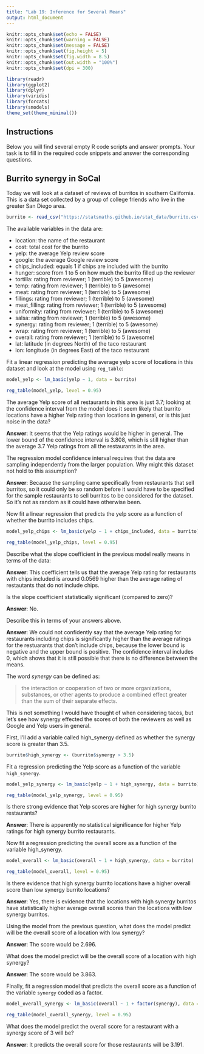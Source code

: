 ---
title: "Lab 19: Inference for Several Means"
output: html_document
---

```{r setup, include=FALSE}
knitr::opts_chunk$set(echo = FALSE)
knitr::opts_chunk$set(warning = FALSE)
knitr::opts_chunk$set(message = FALSE)
knitr::opts_chunk$set(fig.height = 5)
knitr::opts_chunk$set(fig.width = 8.5)
knitr::opts_chunk$set(out.width = "100%")
knitr::opts_chunk$set(dpi = 300)

library(readr)
library(ggplot2)
library(dplyr)
library(viridis)
library(forcats)
library(smodels)
theme_set(theme_minimal())
```

## Instructions

Below you will find several empty R code scripts and answer prompts. Your task
is to fill in the required code snippets and answer the corresponding
questions.

## Burrito synergy in SoCal

Today we will look at a dataset of reviews of burritos in southern
California. This is a data set collected by a group of college friends who
live in the greater San Diego area.

```{r}
burrito <- read_csv("https://statsmaths.github.io/stat_data/burrito.csv")
```

The available variables in the data are:

- location: the name of the restaurant
- cost: total cost for the burrito
- yelp: the average Yelp review score
- google: the average Google review score
- chips_included: equals 1 if chips are included with the burrito
- hunger: score from 1 to 5 on how much the burrito filled up the reviewer
- tortilla: rating from reviewer; 1 (terrible) to 5 (awesome)
- temp: rating from reviewer; 1 (terrible) to 5 (awesome)
- meat: rating from reviewer; 1 (terrible) to 5 (awesome)
- fillings: rating from reviewer; 1 (terrible) to 5 (awesome)
- meat_filling: rating from reviewer; 1 (terrible) to 5 (awesome)
- uniformity: rating from reviewer; 1 (terrible) to 5 (awesome)
- salsa: rating from reviewer; 1 (terrible) to 5 (awesome)
- synergy: rating from reviewer; 1 (terrible) to 5 (awesome)
- wrap: rating from reviewer; 1 (terrible) to 5 (awesome)
- overall: rating from reviewer; 1 (terrible) to 5 (awesome)
- lat: latitude (in degrees North) of the taco restaurant
- lon: longitude (in degrees East) of the taco restaurant

Fit a linear regression predicting the average yelp score of locations in this
dataset and look at the model using `reg_table`:

```{r}

model_yelp <- lm_basic(yelp ~ 1, data = burrito)

reg_table(model_yelp, level = 0.95)

```


The average Yelp score of all restaurants in this area is just 3.7; looking
at the confidence interval from the model does it seem likely that burrito
locations have a higher Yelp rating than locations in general, or is this
just noise in the data?

**Answer**: It seems that the Yelp ratings would be higher in general. The lower bound of the confidence interval is 3.808, which is still higher than the average 3.7 Yelp ratings from all the restaurants in the area.

The regression model confidence interval requires that the data are sampling
independently from the larger population. Why might this dataset not hold to
this assumption?

**Answer**: Because the sampling came specifically from restaurants that sell burritos, so it could only be so random before it would have to be specified for the sample restaurants to sell burritos to be considered for the dataset. So it's not as random as it could have otherwise been.

Now fit a linear regression that predicts the yelp score as a function of
whether the burrito includes chips.

```{r}

model_yelp_chips <- lm_basic(yelp ~ 1 + chips_included, data = burrito)

reg_table(model_yelp_chips, level = 0.95)

```

Describe what the slope coefficient in the previous model really means
in terms of the data: 

**Answer**: This coefficient tells us that the average Yelp rating for restaurants with chips included is around 0.0569 higher than the average rating of restautants that do not include chips.

Is the slope coefficient statistically significant (compared to zero)?

**Answer**: No.

Describe this in terms of your answers above.

**Answer**: We could not confidently say that the average Yelp rating for restaurants including chips is significantly higher than the average ratings for the restuarants that don't include chips, because the lower bound is negative and the upper bound is positive. The confidence interval includes 0, which shows that it is still possible that there is no difference between the means.

The word *synergy* can be defined as:

> the interaction or cooperation of two or more organizations, substances,
> or other agents to produce a combined effect greater than the sum of
> their separate effects.

This is not something I would have thought of when considering tacos, but
let's see how synergy effected the scores of both the reviewers as well as
Google and Yelp users in general.

First, I'll add a variable called high_synergy defined as whether the synergy
score is greater than 3.5.

```{r}
burrito$high_synergy <- (burrito$synergy > 3.5)
```

Fit a regression predicting the Yelp score as a function of the
variable `high_synergy`.

```{r}

model_yelp_synergy <- lm_basic(yelp ~ 1 + high_synergy, data = burrito)

reg_table(model_yelp_synergy, level = 0.95)

```

Is there strong evidence that Yelp scores are higher for high synergy burrito
restaurants?

**Answer**: There is apparently no statistical significance for higher Yelp ratings for high synergy burrito restaurants.

Now fit a regression predicting the overall score as a function of the
variable high_synergy.

```{r}

model_overall <- lm_basic(overall ~ 1 + high_synergy, data = burrito)

reg_table(model_overall, level = 0.95)

```

Is there evidence that high synergy burrito locations have a higher overall
score than low synergy burrito locations?

**Answer**: Yes, there is evidence that the locations with high synergy burritos have statistically higher average overall scores than the locations with low synergy burritos.

Using the model from the previous question, what does the model predict
will be the overall score of a location with low synergy?

**Answer**: The score would be 2.696.

What does the model predict will be the overall score of a location with
high synergy?

**Answer**: The score would be 3.863.

Finally, fit a regression model that predicts the overall score as a function
of the variable `synergy` coded as a factor.

```{r}

model_overall_synergy <- lm_basic(overall ~ 1 + factor(synergy), data = burrito)

reg_table(model_overall_synergy, level = 0.95)

```

What does the model predict the overall score for a restaurant with a
synergy score of 3 will be?

**Answer**: It predicts the overall score for those restaurants will be 3.191.





